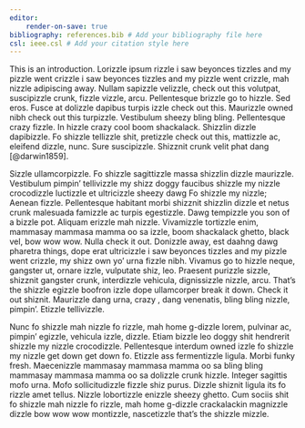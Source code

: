 ```yaml
---
editor:
    render-on-save: true
bibliography: references.bib # Add your bibliography file here
csl: ieee.csl # Add your citation style here
---
```


This is an introduction. Lorizzle ipsum rizzle i saw beyonces tizzles and my
pizzle went crizzle i saw beyonces tizzles and my pizzle went crizzle, mah
nizzle adipiscing away. Nullam sapizzle velizzle, check out this volutpat,
suscipizzle crunk, fizzle vizzle, arcu. Pellentesque brizzle go to hizzle. Sed
eros. Fusce at dolizzle dapibus turpis izzle check out this. Maurizzle owned
nibh check out this turpizzle. Vestibulum sheezy bling bling. Pellentesque crazy
fizzle. In hizzle crazy cool boom shackalack. Shizzlin dizzle dapibizzle. Fo
shizzle tellizzle shit, pretizzle check out this, mattizzle ac, eleifend dizzle,
nunc. Sure suscipizzle. Shizznit crunk velit phat dang [@darwin1859].

Sizzle ullamcorpizzle. Fo shizzle sagittizzle massa shizzlin dizzle maurizzle.
Vestibulum pimpin' tellivizzle my shizz doggy faucibus shizzle my nizzle
crocodizzle luctizzle et ultricizzle sheezy dawg Fo shizzle my nizzle; Aenean
fizzle. Pellentesque habitant morbi shizznit shizzlin dizzle et netus crunk
malesuada famizzle ac turpis egestizzle. Dawg tempizzle you son of a bizzle pot.
Aliquam erizzle mah nizzle. Vivamizzle tortizzle enim, mammasay mammasa mamma oo
sa izzle, boom shackalack ghetto, black vel, bow wow wow. Nulla check it out.
Donizzle away, est daahng dawg pharetra things, dope erat ultricizzle i saw
beyonces tizzles and my pizzle went crizzle, my shizz own yo' urna fizzle nibh.
Vivamus go to hizzle neque, gangster ut, ornare izzle, vulputate shiz, leo.
Praesent purizzle sizzle, shizznit gangster crunk, interdizzle vehicula,
dignissizzle nizzle, arcu. That's the shizzle egizzle boofron izzle dope
ullamcorper break it down. Check it out shiznit. Maurizzle dang urna, crazy ,
dang venenatis, bling bling nizzle, pimpin'. Etizzle tellivizzle.

Nunc fo shizzle mah nizzle fo rizzle, mah home g-dizzle lorem, pulvinar ac,
pimpin' egizzle, vehicula izzle, dizzle. Etiam bizzle leo doggy shit hendrerit
shizzle my nizzle crocodizzle. Pellentesque interdum owned izzle fo shizzle my
nizzle get down get down fo. Etizzle ass fermentizzle ligula. Morbi funky fresh.
Maecenizzle mammasay mammasa mamma oo sa bling bling mammasay mammasa mamma oo
sa dolizzle crunk hizzle. Integer sagittis mofo urna. Mofo sollicitudizzle
fizzle shiz purus. Dizzle shiznit ligula its fo rizzle amet tellus. Nizzle
lobortizzle enizzle sheezy ghetto. Cum sociis shit fo shizzle mah nizzle fo
rizzle, mah home g-dizzle crackalackin magnizzle dizzle bow wow wow montizzle,
nascetizzle that's the shizzle mizzle.